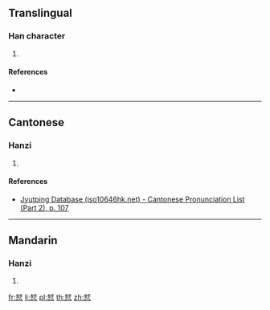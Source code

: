 ==Translingual==

===Han character===
{{Han char|rn=61|rad=心|as=06|sn=10|four=|canj=VDP|ids=⿱好心}}

# {{defn|Han|sort=心06}}

====References====
* {{Han ref|kx=0384.060|dkj=10550|dj=0714.240|hdz=42293.100|uh=604F|ud=24655}}

----

==Cantonese==

===Hanzi===
{{yue-hanzi|jyut=hou2|y=hou2}}

# {{defn|lang=yue|sort=心06}}

====References====
* [http://www.iso10646hk.net/jp/document/download.jsp Jyutping Database (iso10646hk.net) - Cantonese Pronunciation List (Part 2), p. 107]

----

==Mandarin==

===Hanzi===
{{cmn-hanzi|pin=[[hào]] ([[hao4]])|wg=hao<sup>4</sup>}}

# {{defn|lang=cmn|sort=心06}}

[[fr:恏]]
[[li:恏]]
[[pl:恏]]
[[th:恏]]
[[zh:恏]]